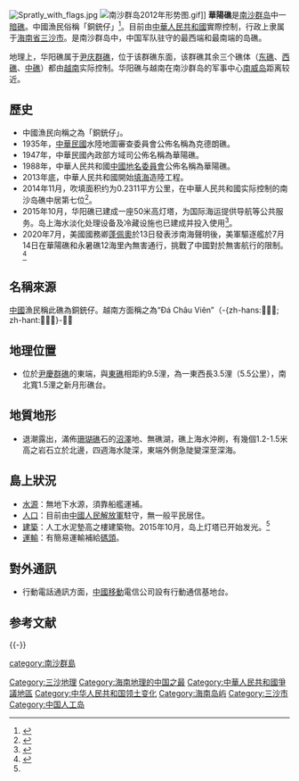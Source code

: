 {{Infobox Disputed Islands
| plural = yes
| name             = 華陽礁
| image name       = 
| image caption    = 
| image size       = 
| locator map      = {{三沙市}}
| map_custom       = yes
| native name      = 
| native name link = 
| other_names      = 銅銃仔
| location         = [[南中國海|南中國海]]
| coordinates      = {{Coord|8|53|0|N|112|51|5|E|display=inline,title}}
| archipelago      = [[尹慶群礁|尹慶群礁]]東部
| total islands    = 
| major islands    = 
| area             =
| length           =
| width            =
| coastline        =
| highest mount    = 
| elevation        = 
| country          = {{PRC}}
| country admin divisions title   = [[地级市|地级市]]
| country admin divisions         = [[海南省|海南省]][[三沙市|三沙市]]
| country claim = 
| country claim divisions title   = 市
| country claim divisions         = [[巴拉望省|巴拉望省]] [[卡拉扬市|卡拉扬市]]
| population       =
| population as of = 
| density          = 
| ethnic groups    = 
| additional info  =
|country 1 claim={{ROC}}|country 1 claim divisions=[[高雄市|高雄市]][[旗津區|旗津區]]|country 1 claim divisions title=[[直辖市_(中华民国)|直辖市]]|country 2 claim={{VNM}}|country 2 claim divisions title=[[縣|縣]]|country 2 claim divisions=[[慶和省|慶和省]][[長沙縣|長沙縣]]
| country 3 claim                 = {{PHL}}
|country 3 claim divisions=[[巴拉望省|巴拉望省]][[卡拉揚市|卡拉揚市]]
|country 3 claim divisions title=市
}} 
[[File:Spratly_with_flags.jpg|thumb]]
[[File:南沙群岛2012年形势图.gif|thumb]]]]
'''華陽礁'''是[[南沙群岛|南沙群岛]]中一[[暗礁|暗礁]]。中國漁民俗稱「銅銃仔」<ref>{{Cite web|url=http://old.ccmt.org.cn/shownews.php?id=16248|title=中国涉外商事海事审判网|accessdate=2018-07-09|work=old.ccmt.org.cn|archive-url=https://web.archive.org/web/20180709064847/http://old.ccmt.org.cn/shownews.php?id=16248|archive-date=2018-07-09|dead-url=yes}}</ref>。目前由[[中華人民共和國|中華人民共和國]]實際控制，行政上隶属于[[海南省|海南省]][[三沙市|三沙市]]。是南沙群岛中，中国军队驻守的最西端和最南端的岛礁。

地理上，华阳礁属于[[尹庆群礁|尹庆群礁]]，位于该群礁东面，该群礁其余三个礁体（[[东礁|东礁]]、[[西礁|西礁]]、[[中礁|中礁]]）都由[[越南|越南]]实际控制。华阳礁与越南在南沙群岛的军事中心[[南威岛|南威岛]]距离较近。

== 歷史 ==
* 中國漁民向稱之為「銅銃仔」。
* 1935年，[[中華民國|中華民國]]水陸地圖審查委員會公佈名稱為克德朗礁。 
* 1947年，中華民國內政部方域司公佈名稱為華陽礁。
* 1988年，中華人民共和國[[中國地名委員會|中國地名委員會]]公佈名稱為華陽礁。
* 2013年底，中華人民共和國開始[[填海|填海]]造陸工程。
* 2014年11月，吹填面积约为0.2311平方公里，在中華人民共和國实际控制的南沙岛礁中居第七位<ref>{{cite web|url=http://www.sohu.com/a/245931956_100200965|title=华阳礁最新卫星图曝光，网友：这是在南海建森林公园吗？|date=2018-08-08|publisher=搜狐网|access-date=2020-07-21|archive-url=https://web.archive.org/web/20190514075655/http://www.sohu.com/a/245931956_100200965|archive-date=2019-05-14|dead-url=no}}</ref>。
* 2015年10月，华阳礁已建成一座50米高灯塔，为国际海运提供导航等公共服务。岛上海水淡化处理设备及冷藏设施也已建成并投入使用<ref>{{cite web|url=http://mil.news.sina.com.cn/2015-10-10/0719840700.html|title=中国南海华阳礁与赤瓜礁大型灯塔建成发光|date=2015-10-10|publisher=新浪网|access-date=2020-07-21|archive-url=https://web.archive.org/web/20190514070543/http://mil.news.sina.com.cn/2015-10-10/0719840700.html|archive-date=2019-05-14|dead-url=no}}</ref>。
* 2020年7月，美國國務卿[[邁克·蓬佩奧|蓬佩奧]]於13日發表涉南海聲明後，美軍驅逐艦{{le|拉爾夫‧強森號|USS Ralph Johnson}}於7月14日在華陽礁和永暑礁12海里內無害通行，挑戰了中國對於無害航行的限制。<ref>{{cite web|url=https://mil.news.sina.com.cn/china/2020-07-15/doc-iivhuipn3163101.shtml|title=蓬佩奧發話後 美軍艦闖入中國南海島礁12海里內|date=2020年7月15日|work=觀察者網|access-date=2020-07-21|archive-date=2020-07-21|archive-url=https://web.archive.org/web/20200721084325/https://mil.news.sina.com.cn/china/2020-07-15/doc-iivhuipn3163101.shtml}}</ref>

== 名稱來源 ==
[[中國|中國]]漁民稱此礁為銅銃仔。越南方面稱之為“Đá Châu Viên”（-{zh-hans:𥒥洲圓; zh-hant:𥒥洲圓}-）。 

== 地理位置 ==

* 位於[[尹慶群礁|尹慶群礁]]的東端，與[[東礁|東礁]]相距約9.5浬，為一東西長3.5浬（5.5公里），南北寬1.5浬之新月形礁台。

== 地質地形 ==
* 退潮露出，滿佈[[珊瑚礁|珊瑚礁]]石的[[沼澤|沼澤]]地、無礁湖，礁上海水沖刷，有幾個1.2-1.5米高之岩石立於北邊，四週海水陡深，東端外側急陡變深至深海。

== 島上狀況 ==
* [[水源|水源]]：無地下水源，須靠船艦運補。
* [[人口|人口]]：目前由[[中國人民解放軍|中國人民解放軍]]駐守，無一般平民居住。
* [[建築|建築]]：人工水泥墊高之樓建築物。2015年10月，岛上灯塔已开始发光。<ref name="lighthouse" />
* [[運輸|運輸]]：有簡易運輸補給[[碼頭|碼頭]]。

== 對外通訊 ==
* 行動電話通訊方面，[[中國移動|中國移動]]電信公司設有行動通信基地台。

== 参考文献 ==
{{reflist | refs=
<ref name="lighthouse">{{cite web | title=菲律宾发声明反对中国南沙灯塔发光 法媒称中国缓和南海紧张气氛 | url=http://world.huanqiu.com/exclusive/2015-10/7794658.html | date=2015-10-20 | accessdate=2015-10-20 | publisher=[[环球时报|环球时报]] | archive-url=https://web.archive.org/web/20151020143459/http://world.huanqiu.com/exclusive/2015-10/7794658.html | archive-date=2015-10-20 | dead-url=no }}</ref>
}}

{{-}}

{{中华人民共和国地理极点}}
{{Pacific Islands}}
{{亚洲领土争议}}
{{南沙群岛}}

[[Category:三沙地理|Category:三沙地理]]
[[Category:海南地理的中国之最|Category:海南地理的中国之最]]
[[Category:中華人民共和國爭議地區|Category:中華人民共和國爭議地區]]
[[Category:中华人民共和国领土变化|Category:中华人民共和国领土变化]]
[[Category:海南岛屿|Category:海南岛屿]]
[[Category:三沙市|Category:三沙市]]
[[category:南沙群島|category:南沙群島]]
[[Category:中国人工岛|Category:中国人工岛]]